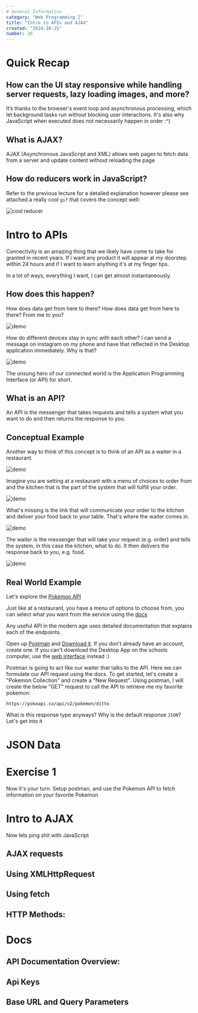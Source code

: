 ```yaml
---
# General Information
category: "Web Programming I"
title: "Intro to APIs and AJAX"
created: "2024-10-25"
number: 26
---
```


# Quick Recap

## How can the UI stay responsive while handling server requests, lazy loading images, and more?

It’s thanks to the browser's event loop and asynchronous processing, which let background tasks run without blocking user interactions. It's also why JavaScript when executed does not necessarily happen in order :^)

## What is AJAX?

AJAX (Asynchronous JavaScript and XML) allows web pages to fetch data from a server and update content without reloading the page

## How do reducers work in JavaScript?

Refer to the previous lecture for a detailed explanation however please see attached a really cool `gif` that covers the concept well:

![cool reducer](./assets/reduce.gif)

# Intro to APIs

Connectivity is an amazing thing that we likely have come to take for granted in recent years. If i want any product it will appear at my doorstep within 24 hours and if I want to learn anything it's at my finger tips.

In a lot of ways, everything I want, I can get almost instantaneously.

## How does this happen?

How does data get from here to there? How does data get from here to there? From me to you?

![demo](./assets/1.png)

How do different devices stay in sync with each other? I can send a message on instagram on my phone and have that reflected in the Desktop application immediately. Why is that?

![demo](./assets/2.png)

The unsung hero of our connected world is the Application Programming Interface (or API) for short.

## What is an API?

An API is the messenger that takes requests and tells a system what you want to do and then returns the response to you.

## Conceptual Example

Another way to think of this concept is to think of an API as a waiter in a restaurant.

![demo](./assets/3.png)

Imagine you are setting at a restaurant with a menu of choices to order from and the kitchen that is the part of the system that will fulfill your order.

![demo](./assets/4.png)

What's missing is the link that will communicate your order to the kitchen and deliver your food back to your table. That's where the waiter comes in.

![demo](./assets/5.png)

The waiter is the messenger that will take your request (e.g. order) and tells the system, in this case the kitchen, what to do. It then delivers the response back to you, e.g. food.

![demo](./assets/6.png)

## Real World Example

Let's explore the [Pokemon API](https://pokeapi.co/)

Just like at a restaurant, you have a menu of options to choose from, you can select what you want from the service using the [docs](https://pokeapi.co/docs/v2)

Any useful API in the modern age uses detailed documentation that explains each of the endpoints.

Open up [Postman](https://www.postman.com/) and [Download it](https://www.postman.com/downloads/). If you don't already have an account, create one. If you can't download the Desktop App on the schools computer, use the [web interface](https://web.postman.co/) instead :)

Postman is going to act like our waiter that talks to the API. Here we can formulate our API request using the docs. To get started, let's create a "Pokemon Collection" and create a "New Request". Using postman, I will create the below "GET" request to call the API to retrieve me my favorite pokemon:

```text
https://pokeapi.co/api/v2/pokemon/ditto
```

What is this response type anyways? Why is the default response `JSON`? Let's get into it

# JSON Data

# Exercise 1

Now it's your turn. Setup postman, and use the Pokemon API to fetch information on your favorite Pokemon

# Intro to AJAX

Now lets ping shit with JavaScript

## AJAX requests

## Using XMLHttpRequest

## Using fetch

## HTTP Methods:

# Docs

## API Documentation Overview:

## Api Keys

## Base URL and Query Parameters

